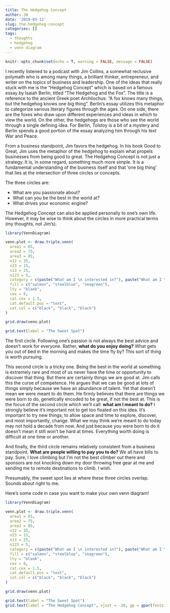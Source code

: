 ```yaml
---
title: The Hedgehog Concept
author: JW
date: '2019-03-12'
slug: the-hedgehog-concept
categories: []
tags:
  - thoughts
  - hedgehog
  - venn diagram
---
```


```r
knitr::opts_chunk$set(echo = T, warning = FALSE, message = FALSE)
```
I recently listened to a podcast with Jim Collins, a somewhat reclusive polymath who is among many things, a brilliant thinker, entrepreneur, and writer on the topics of business and leadership. One of the ideas that really stuck with me is the "Hedgehog Concept" which is based on a famous essay by Isaiah Berlin, titled "The Hedgehog and the Fox".  The title is a reference to the ancient Greek poet Archilochus: “A fox knows many things, but the hedgehog knows one big thing”. Berlin's essay utilizes this metaphor to categorize various literary figures through the ages. On one side, there are the foxes who draw upon different experiences and ideas in which to view the world.  On the other, the hedgehogs are those who see the world through a single defining idea. For Berlin, Tolstoy is a bit of a mystery and Berlin spends a good portion of the essay analyzing him through his text War and Peace. 

From a business standpoint, Jim favors the hedgehog. In his book Good to Great, Jim uses the metaphor of the hedgehog to explain what propels businesses from being good to great. The Hedgehog Concept is not just a strategy. It is, in some regard, something much more simple. It is a fundamental understanding of the business itself and that ‘one big thing’ that lies at the intersection of three circles or concepts. 

The three circles are:

* What are you passionate about?
* What can you be the best in the world at?
* What drives your economic engine?

The Hedgehog Concept can also be applied personally to one’s own life. However, it may be wise to think about the circles in more practical terms (my thoughts, not Jim's).

```r
library(VennDiagram)

venn.plot <- draw.triple.venn(
  area1 = 65,
  area2 = 75,
  area3 = 85,
  n12 = 35,
  n23 = 15,
  n13 = 25,
  n123 = 5,
  category = c(paste("What am I \n interested in?"), paste("What am I \n good at?"), "What will people pay me to do?"),
  fill = c("salmon", "steelblue", "seagreen"),
  lty = "blank",
  cex = 0,
  cat.cex = 1.5,
  cat.default.pos = "text",
  cat.col = c("black", "black", "black") 
)

grid.draw(venn.plot)

grid.text(label = "The Sweet Spot")
```

The first circle. Following one's passion is not always the best advice and doesn't work for everyone. Rather, **what do you enjoy doing?** What gets you out of bed in the morning and makes the time fly by? This sort of thing is worth pursuing. 

This second circle is a tricky one. Being the best in the world at something is extremely rare and most of us never have the time or opportunity to discover that thing. But there are certainly things we are good at. Jim calls this the curse of competence. He argues that we can be good at lots of things simply because we have an abundance of talent. Yet that doesn't mean we were meant to do them. He firmly believes that there are things we were born to do, genetically encoded to be great, if not the best at. This is the focus of the second circle which we'll call: **what am I meant to do?** I strongly believe it's important not to get too fixated on this idea. It's important to try new things; to allow space and time to explore, discover, and most importantly, change. What we may think we're meant to do today may not hold a decade from now. And just because you were born to do it doesn't mean it still won't be hard at times. Everything worth doing is difficult at one time or another.

And finally, the third circle remains relatively consistent from a business standpoint. **What are people willing to pay you to do?** We all have bills to pay. Sure, I love climbing but I'm not the best climber out there and sponsors are not knocking down my door throwing free gear at me and sending me to remote destinations to climb. I wish. 

Presumably, the sweet spot lies at where these three circles overlap. Sounds about right to me. 

Here's some code in case you want to make your own venn diagram!

```r
library(VennDiagram)

venn.plot <- draw.triple.venn(
  area1 = 65,
  area2 = 75,
  area3 = 85,
  n12 = 35,
  n23 = 15,
  n13 = 25,
  n123 = 5,
  category = c(paste("What am I \n interested in?"), paste("What am I \n good at?"), "What will people pay me to do?"),
  fill = c("salmon", "steelblue", "seagreen"),
  lty = "blank",
  cex = 0,
  cat.cex = 1.5,
  cat.default.pos = "text",
  cat.col = c("black", "black", "black") 
)

grid.draw(venn.plot)

grid.text(label = "The Sweet Spot")
grid.text(label = "The Hedgehog Concept", vjust = -20, gp = gpar(fontsize = 20))
```
